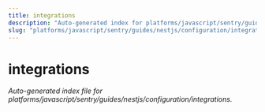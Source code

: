 ```yaml
---
title: integrations
description: "Auto-generated index for platforms/javascript/sentry/guides/nestjs/configuration/integrations"
slug: "platforms/javascript/sentry/guides/nestjs/configuration/integrations"
---
```


# integrations

_Auto-generated index file for platforms/javascript/sentry/guides/nestjs/configuration/integrations._
